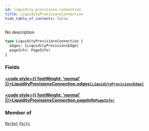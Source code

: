 ```yaml
---
id: liquidity-provisions-connection
title: LiquidityProvisionsConnection
hide_table_of_contents: false
---
```








No description

```graphql
type LiquidityProvisionsConnection {
  edges: [LiquidityProvisionsEdge]
  pageInfo: PageInfo!
}
```


### Fields

#### [<code style={{ fontWeight: 'normal' }}>LiquidityProvisionsConnection.<b>edges</b></code>](#)<Bullet />[`[LiquidityProvisionsEdge]`](/docs/testnet/graphql/objects/liquidity-provisions-edge) <Badge class="secondary" text="list"/> <Badge class="secondary" text="object"/>
> 
> 

#### [<code style={{ fontWeight: 'normal' }}>LiquidityProvisionsConnection.<b>pageInfo</b></code>](#)<Bullet />[`PageInfo!`](/docs/testnet/graphql/objects/page-info) <Badge class="secondary" text="non-null"/> <Badge class="secondary" text="object"/>
> 
> 



### Member of

[`Market`](/docs/testnet/graphql/objects/market)  <Badge class="secondary" text="object"/><Bullet />[`Party`](/docs/testnet/graphql/objects/party)  <Badge class="secondary" text="object"/>




